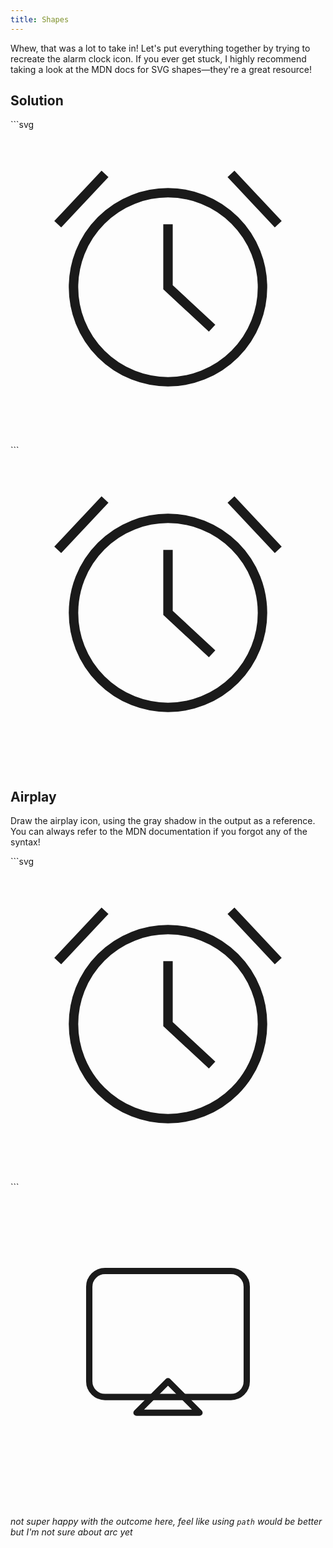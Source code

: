 ```yaml
---
title: Shapes
---
```



Whew, that was a lot to take in! Let's put everything together by trying to recreate the alarm clock icon. If you ever get stuck, I highly recommend taking a look at the MDN docs for SVG shapes—they're a great resource!

## Solution
<CodeWithOutput>
  <Fragment slot="code">
    ```svg
    <svg viewBox="0 0 100 100">
      <circle cx="50" cy="50" r="30" fill="none" stroke="currentColor" stroke-width="3" />
      <line x1="15" y1="30" x2="30" y2="14" stroke="currentColor" stroke-width="3" />
      <line x1="85" y1="30" x2="70" y2="14" stroke="currentColor" stroke-width="3" />
      <polyline
        points="50,30 50,50 64,63"
        fill="none"
        stroke="currentColor"
        stroke-width="3"
      />
    </svg>
    ```
  </Fragment>
  <Fragment slot="output">
    <svg viewBox="0 0 100 100">
      <circle cx="50" cy="50" r="30" fill="none" stroke="currentColor" stroke-width="3" />
      <line x1="15" y1="30" x2="30" y2="14" stroke="currentColor" stroke-width="3" />
      <line x1="85" y1="30" x2="70" y2="14" stroke="currentColor" stroke-width="3" />
      <polyline
        points="50,30 50,50 64,63"
        fill="none"
        stroke="currentColor"
        stroke-width="3"
      />
    </svg>
  </Fragment>
</CodeWithOutput>

## Airplay

Draw the airplay icon, using the gray shadow in the output as a reference. You can always refer to the MDN documentation if you forgot any of the syntax!

<CodeWithOutput>
  <Fragment slot="code">
    ```svg
    <svg viewBox="0 0 100 100">
      <circle cx="50" cy="50" r="30" fill="none" stroke="currentColor" stroke-width="3" />
      <line x1="15" y1="30" x2="30" y2="14" stroke="currentColor" stroke-width="3" />
      <line x1="85" y1="30" x2="70" y2="14" stroke="currentColor" stroke-width="3" />
      <polyline
        points="50,30 50,50 64,63"
        fill="none"
        stroke="currentColor"
        stroke-width="3"
      />
    </svg>
    ```
  </Fragment>
  <Fragment slot="output">
    <svg viewBox="0 0 100 100">
      <rect x="25" y="25" rx="5" width="50" height="40" fill="none" stroke="currentColor" stroke-width="2" stroke-linejoin="round" />
      <polyline points="40,70 60,70 50,60 40,70" fill="none" stroke="currentColor" stroke-width="2" stroke-linejoin="round" stroke-linecap="round" />
    </svg>
  </Fragment>
</CodeWithOutput>

_not super happy with the outcome here, feel like using `path` would be better but I'm not sure about arc yet_
